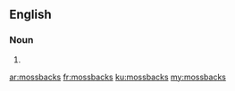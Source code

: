 ==English==

===Noun===
{{head|en|plural}}

# {{plural of|mossback|lang=en|nocat=1}}

[[ar:mossbacks]]
[[fr:mossbacks]]
[[ku:mossbacks]]
[[my:mossbacks]]